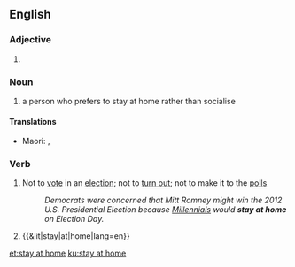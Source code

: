 {{also|stay-at-home}}
==English==

===Adjective===
{{head|en|adjective}}

# {{alternative spelling of|stay-at-home|lang=en}}

===Noun===
{{en-noun|?}}

# a person who prefers to stay at home rather than socialise

====Translations====
{{trans-top|a person who prefers to stay at home rather than socialise}}
{{trans-mid}}
* Maori: {{t|mi|kōkōmuka noho tara-ā-whare}}, {{t|mi|kōkōmuka tū tara-ā-whare}}
{{trans-bottom}}

===Verb===
{{en-verb|head=[[stay]] [[at]] [[home]]|stays at home|staying at home|stayed at home|stayed at home}}

# Not to [[vote]] in an [[election]]; not to [[turn out]]; not to make it to the [[polls]]
#: ''Democrats were concerned that Mitt Romney might win the 2012 U.S. Presidential Election because [[Millennial]]s would '''stay at home''' on Election Day.''
# {{&lit|stay|at|home|lang=en}}

[[et:stay at home]]
[[ku:stay at home]]